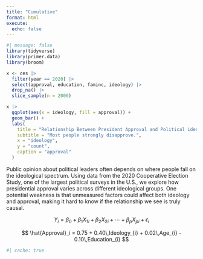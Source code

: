 ```yaml
---
title: "Cumulative"
format: html
execute: 
  echo: false
---
```


```r
#| message: false
library(tidyverse)
library(primer.data)
library(broom)
```

```r
x <- ces |> 
  filter(year == 2020) |>
  select(approval, education, faminc, ideology) |> 
  drop_na() |>
  slice_sample(n = 2000)
```

```r
x |>
  ggplot(aes(x = ideology, fill = approval)) +
  geom_bar() +
  labs(
    title = "Relationship Between President Approval and Political ideology",
    subtitle = "Most people strongly disapprove.",
    x = "ideology",
    y = "count",
    caption = "approval"
  )
```

Public opinion about political leaders often depends on where people fall on the ideological spectrum. Using data from the 2020 Cooperative Election Study, one of the largest political surveys in the U.S., we explore how presidential approval varies across different ideological groups. One potential weakness is that unmeasured factors could affect both ideology and approval, making it hard to know if the relationship we see is truly causal.

$$
Y_i = \beta_0 + \beta_1 X_{1i} + \beta_2 X_{2i} + \cdots + \beta_p X_{pi} + \epsilon_i
$$

$$
\hat{Approval}_i = 0.75 + 0.40\,Ideology_{i} + 0.02\,Age_{i} - 0.10\,Education_{i}
$$

```r
#| cache: true
```
